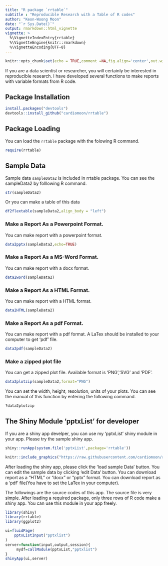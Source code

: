 ```yaml
---
title: "R package `rrtable`"
subtitle : "Reproducible Research with a Table of R codes"
author: "Keon-Woong Moon"
date: "`r Sys.Date()`"
output: rmarkdown::html_vignette
vignette: >
  %\VignetteIndexEntry{rrtable}
  %\VignetteEngine{knitr::rmarkdown}
  %\VignetteEncoding{UTF-8}
---
```



```r
knitr::opts_chunk$set(echo = TRUE,comment =NA,fig.align='center',out.width="70%")
```

If you are a data scientist or researcher, you will certainly be interested in reproducible research. I have developed several functions to make reports with variable formats from R code. 

## Package Installation

```r
install.packages("devtools")
devtools::install_github("cardiomoon/rrtable")
```

## Package Loading

You can load the `rrtable` package with the folowing R command.
```r
require(rrtable)
```

## Sample Data 

Sample data `sampleData2` is included in rrtable package. You can see the sampleData2 by folllowing R command.

```r
str(sampleData2)
```

Or you can make a table of this data

```r
df2flextable(sampleData2,align_body = "left")
```

### Make a Report As a Powerpoint Format.

You can make report with a powerpoint format.

```r
data2pptx(sampleData2,echo=TRUE)
```

### Make a Report As a MS-Word Format.

You can make report with a docx format.

```r
data2word(sampleData2)
```

### Make a Report As a HTML Format.

You can make report with a HTML format.

```r
data2HTML(sampleData2)
```

### Make a Report As a pdf Format.

You can make report with a pdf format. A LaTex should be installed to your computer to get 'pdf' file.

```r
data2pdf(sampleData2)
```

### Make a zipped plot file 

You can get a zipped plot file. Available format is 'PNG','SVG' and 'PDF'. 

```r
data2plotzip(sampleData2,format="PNG")
```

You can set the width, height, resolution, units of your plots. You can see the manual of this function by entering the following command.

```r
?data2plotzip
```

## The Shiny Module 'pptxList' for developer

If you are a shiny app develper, you can use my 'pptxList' shiny module in your app. Please try the sample shiny app.  

```r
shiny::runApp(system.file('pptxList',package='rrtable'))
```


```r
knitr::include_graphics("https://raw.githubusercontent.com/cardiomoon/rrtable/master/man/figures/1.png")
```

After loading the shiny app, please click the 'load sample Data' button. You can edit the sample data by clicking 'edit Data' button. You can download report as a "HTML" or "docx" or "pptx" format. You can download report as a 'pdf' file(You have to set the LaTex in your computer).

The followings are the source codes of this app. The source file is very simple. After loading a required package, only three rows of R code make a shiny app. You can use this module in your app freely.

```r
library(shiny)
library(rrtable)
library(ggplot2)

ui=fluidPage(
    pptxListInput("pptxlist")
)
server=function(input,output,session){
     mydf=callModule(pptxList,"pptxlist")
}
shinyApp(ui,server)
```
